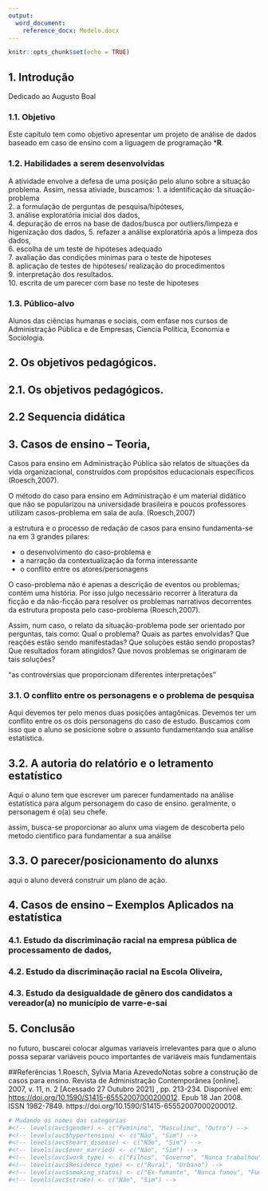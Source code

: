 ```yaml
---
output:
  word_document: 
    reference_docx: Modelo.docx
---
```


```r
knitr::opts_chunk$set(echo = TRUE)
```

## 1. Introdução

Dedicado ao Augusto Boal 

### 1.1. Objetivo

Este capítulo tem como objetivo apresentar um projeto de análise de dados baseado em caso de ensino com a liguagem de programação ***R**. 

### 1.2. Habilidades a serem desenvolvidas

A atividade envolve a defesa de uma posição pelo aluno sobre a situação problema. Assim, nessa ativiade, buscamos:
1.  a identificação da situação-problema  
2.  a formulação de perguntas de pesquisa/hipóteses,   
3.  análise exploratória inicial dos dados,    
4.  depuração de erros na base de dados/busca por outliers/limpeza e higenização dos dados, 5.  refazer a análise exploratória após a limpeza dos dados,    
6.  escolha de um teste de hipóteses adequado    
7.  avaliação das condições minimas para o teste de hipoteses    
8.  aplicação de testes de hipóteses/ realização do procedimentos     
9.  interpretação dos resultados.    
10.  escrita de um parecer com base no teste de hipoteses 

### 1.3. Público-alvo

Alunos das ciências humanas e sociais, com enfase nos cursos de Administração Pública e de Empresas, Ciencia Política, Economia e Sociologia.

## 2. Os objetivos pedagógicos.
## 2.1. Os objetivos pedagógicos.
## 2.2 Sequencia didática

## 3. Casos de ensino – Teoria,

Casos para ensino em Administração Pública são relatos de situações da vida organizacional, construídos com propósitos educacionais específicos (Roesch,2007). 

O método do caso para ensino em Administração é um material didático que não se popularizou na universidade brasileira e poucos professores utilizam casos-problema em sala de aula. (Roesch,2007)

a estrutura e o processo de redação de casos para ensino fundamenta-se na em 3  grandes pilares: 

* o desenvolvimento do caso-problema e 
* a narração da contextualização da forma interessante
* o conflito entre os atores/personagens

O caso-problema não é apenas a descrição de eventos ou problemas; contém uma história. Por isso julgo necessário recorrer à literatura da ficção e da não-ficção para resolver os problemas narrativos decorrentes da estrutura proposta pelo caso-problema (Roesch,2007).

Assim, num caso, o relato da situação-problema pode ser orientado por perguntas, tais como: Qual o problema? Quais as partes envolvidas? Que reações estão sendo manifestadas? Que soluções estão sendo propostas? Que resultados foram atingidos? Que novos problemas se originaram de tais soluções?

"as controvérsias que  proporcionam diferentes  interpretações"  

### 3.1.	O conflito entre os personagens e o problema de pesquisa

Aqui devemos ter pelo menos duas posições antagônicas. Devemos ter um conflito entre os os dois personagens do caso de estudo. Buscamos com isso que o aluno se posicione sobre o assunto fundamentando sua análise estatística.

## 3.2.	A autoria do relatório e o letramento estatístico

Aqui o aluno tem que escrever um parecer fundamentado na análise estatística para algum personagem do caso de ensino. geralmente, o personagem é o(a) seu chefe.

assim, busca-se proporcionar ao alunx  uma  viagem  de  descoberta pelo
metodo cientifico para fundamentar a sua anáilse

## 3.3.	O parecer/posicionamento do alunxs

aqui o aluno deverá construir um plano de  ação.


## 4. Casos de ensino –  Exemplos Aplicados na estatística 
### 4.1.	Estudo da discriminação racial na empresa pública de processamento de dados, 


 
### 4.2.	Estudo da discriminação racial na Escola Oliveira, 
### 4.3.	Estudo da desigualdade de gênero dos candidatos a vereador(a) no município de varre-e-sai

## 5. Conclusão

no futuro, buscarei colocar algumas variaveis irrelevantes para que o aluno possa 
 separar  variáveis pouco importantes de variáveis  mais  fundamentais

##Referências
1.Roesch, Sylvia Maria AzevedoNotas sobre a construção de casos para ensino. Revista de Administração Contemporânea [online]. 2007, v. 11, n. 2 [Acessado 27 Outubro 2021] , pp. 213-234. Disponível em: <https://doi.org/10.1590/S1415-65552007000200012>. Epub 18 Jan 2008. ISSN 1982-7849. https://doi.org/10.1590/S1415-65552007000200012.

<!--

## 2. Etapas do projeto

### 2.1. Coleta dos dados

Os dados utilizados neste projeto são oriundos da plataforma [Kaggle](https://www.kaggle.com/), que fornece diversos conjuntos de dados, cursos e competições em ciência de dados.

> **Dica**: recomenda-se, nesta etapa, que o docente apresente a plataforma e suas potencialidades. É importante também informar que, para acessar os dados, é preciso estar cadastrado na plataforma.

Para a coleta do banco de dados, acesse o link <https://www.kaggle.com/fedesoriano/stroke-prediction-dataset> e, em seguida, clique no botão `Download`.

![](%5CLivro%20DMQ%5Ckaggle.png)

Escolha a pasta de destino e um arquivo `.zip` será baixado. Extraia os dados na pasta escolhida e o arquivo `healthcare-dataset-stroke-data.csv` estará disponível.

Ainda na mesma página do Kaggle, as informações sobre as variáveis estão presentes na seção *Description*, no item *Attribute Information*.

![](C:%5CUsers%5CLeticia%5CGoogle%20Drive%5CUNIRIO%5CLivro%20DMQ%5Cvariaveis.png) Traduzindo as informações, temos as seguintes variáveis:

1)  **id**: identificador único
2)  **gender**: gênero, "Male" (Masculino), "Female" (Feminino) ou "Other" (Outro)
3)  **age**: idade do paciente
4)  **hypertension**: 0 se o paciente não tem hipertensão, 1 se o paciente tem hipertensão
5)  **heart_disease**: 0 se o paciente não tem doença cardíaca, 1 se o paciente tem doença cardíaca
6)  **ever_married**: "No" (Se nunca casou) or "Yes" (Se já se casou)
7)  **work_type**: tipo de trabalho, "children" (Filhos), "Govt_jov" (Governo), "Never_worked" (nunca trabalhou), "Private" (Privado) or "Self-employed" (Autônomo)
8)  **Residence_type**: tipo de residência, "Rural" (Rural) or "Urban" (urbano)
9)  **avg_glucose_level**: nível médio de glicose no sangue
10) **bmi**: índice de massa corporal
11) **smoking_status**: "formerly smoked" (Ex-fumante), "never smoked" (Nunca fumou), "smokes" (Fumante) or "Unknown" (Informação não disponível)
12) **stroke**: 1 se o paciente teve um AVC ou 0 se não

### 2.2. Leitura dos dados no R

Após a etapa anterior, o aluno terá o primeiro contato com os dados no software R. Por se tratar de um arquivo `.csv`, recomenda-se a utilização da função [`read.csv`](https://www.rdocumentation.org/packages/utils/versions/3.6.2/topics/read.table). Os dados estão separados por vírgula (`sep = ","`) e a primeira linha traz o nome das variáveis (`header = T`).

> **Dica**: por se tratar de um projeto extenso, é importante a definição de um diretório de trabalho para que todos os arquivos a serem lidos ou exportados sejam armazenados na mesma pasta. A função para isso é a [`setwd`](https://www.rdocumentation.org/packages/base/versions/3.6.2/topics/getwd).

```r
# Definindo o diretorio
#setwd("C:\\Users\\Leticia\\Google Drive\\UNIRIO\\Livro DMQ")

# Lendo os dados
#avc <- read.csv("C:\\Users\\Leticia\\Google Drive\\UNIRIO\\Livro DMQ\\healthcare-dataset-stroke-data.csv",
#                    header = T,
#                    sep = ",")
```

### 2.3. Pré-processamento dos dados no R

Após a leitura dos dados, é a etapa de pré-processamento. Nesta fase o aluno colocará em prática conhecimentos teóricos, como a classificação de variáveis, e avaliará a qualidade dos dados.

A partir da função [`str`](https://www.rdocumentation.org/packages/utils/versions/3.6.2/topics/str), é possível ver o tamanho do banco e como as variáveis foram codificadas e estão sendo interpretadas pelo R.

```r
# Vendo a estrutura dos dados
#str(avc)
```

A função mostra que o banco `avc` possui 5110 observações e 12 colunas. As variáveis foram interpretadas pelo R como:

1)  **id**: int - número inteiro
2)  **gender**: chr - caracter (cada elemento do vetor é uma sequência de um ou mais caracteres)
3)  **age**: num - numérico (real ou decimal)
4)  **hypertension**: int - número inteiro
5)  **heart_disease**: int - número inteiro
6)  **ever_married**: chr - caracter
7)  **work_type**: chr - caracter
8)  **Residence_type**: chr - caracter
9)  **avg_glucose_level**: num - numérico (real ou decimal)
10) **bmi**: chr - caracter
11) **smoking_status**: chr - caracter
12) **stroke**: int - número inteiro

Nesta etapa, o aluno deve-se questionar quais variáveis foram codificadas de forma errada e se alguma ou mais colunas podem ser eliminadas por não fazerem sentido ao projeto ou por fazerem apenas o papel de identificador das linhas. Neste caso, a coluna `id` desempenha este papel. Para isso, o aluno pode atribui-la como nome das linhas e, em seguida, exclui-la do banco de dados. A função [`rownames`](https://www.rdocumentation.org/packages/base/versions/3.6.2/topics/row+colnames) pode ser usada para este objetivo.

```r
# Atribuindo a coluna id como nome das linhas
#rownames(avc) <- avc$id

# Excluindo a coluna id
#avc$id <- NULL
```

Em seguida, o aluno deverá classificar as variáveis e identificar quais delas não foram interpretadas corretamente pelo R. A partir do conhecimento teórico adquirido, ele saberá que uma codificação errada desencadeará em erros consecutivos na análise de dados.

> **Dica**: aproveite esta etapa do projeto para revisar as classificações de variáveis. Se preferir, este [vídeo](https://www.youtube.com/watch?v=IPRmXE5SREA&list=PLDoqBsM6cBJYzQHCWMCCSaKhXCk00ppfO&index=2) pode ser compartilhado com os alunos para ajudá-los a lembrar o conteúdo. 

Assim, espera-se as seguintes classificações:

2)  **gender**: variável qualitativa nominal binária
3)  **age**: variável quantitativa razão contínua
4)  **hypertension**: variável qualitativa nominal binária
5)  **heart_disease**: variável qualitativa nominal binária
6)  **ever_married**: variável qualitativa nominal binária
7)  **work_type**: variável qualitativa nominal policotômica
8)  **Residence_type**: variável qualitativa nominal binária
9)  **avg_glucose_level**: variável quantitativa razão contínua
10) **bmi**: variável quantitativa razão contínua
11) **smoking_status**: variável qualitativa nominal policotômica
12) **stroke**: variável qualitativa nominal binária

Ao comparar com o resultado fornecido pelo R, vemos que as variáveis **hypertension**, **heart_disease**, **bmi** e **stroke** foram codificadas de forma errada.

Por terem sido representadas pelos números 0 e 1, o R interpretou as variáveis **hypertension**, **heart_disease**, e **stroke** como quantitativas. Logo, devemos transformá-las para qualitativa. A função a ser usada poderá ser a [`as.factor`](https://www.rdocumentation.org/packages/base/versions/3.6.2/topics/factor). A codificação fator é a melhor opção para representar uma variável qualitativa e, por isso, também transformaremos as variáveis **gender**, **ever_married**, **work_type**, **Residence_type** e **smoking_status** de `chr` para `factor`.

Para facilitar a tarefa, a função [`mutate_all`](https://www.rdocumentation.org/packages/dplyr/versions/0.7.8/topics/mutate) do pacote `dplyr` pode ser utilizada, pois ela transforma várias variáveis ao mesmo tempo. A função `str` pode ser novamente usada para ver as modificações.

```r
# Transformando para factor
#library(dplyr)
#avc[,c(1,3:7,10,11)] <- avc[,c(1,3:7,10,11)] %>% mutate_all(as.factor)

# Vendo a estrutura dos dados
#str(avc)
```

> **Dica**: para que as tabelas e gráficos a serem preparados em etapas posteriores sejam autoinformativos, sugere-se a modificação das categorias das variáveis qualitativas para nomes mais compreensíveis. Essa etapa pode ser realizada pela função [`levels`](https://www.rdocumentation.org/packages/base/versions/3.6.2/topics/levels). As mudanças devem seguir a ordem que o R apresenta as categorias. Por isso, recomenda-se rodar primeiramente a função `levels` para ver a ordem dos níveis antes de realizar a substituição.
-->

```r
# Mudando os nomes das categorias
#<!-- levels(avc$gender) <- c("Feminino", "Masculino", "Outro") -->
#<!-- levels(avc$hypertension) <- c("Não", "Sim") -->
#<!-- levels(avc$heart_disease) <- c("Não", "Sim") -->
#<!-- levels(avc$ever_married) <- c("Não", "Sim") -->
#<!-- levels(avc$work_type) <- c("Filhos", "Governo", "Nunca trabalhou", "Privado", "Autônomo") -->
#<!-- levels(avc$Residence_type) <- c("Rural", "Urbano") -->
#<!-- levels(avc$smoking_status) <- c("Ex-fumante", "Nunca fumou", "Fuma", NA) # a informacao nao disponivel foi codificada como NA -->
#<!-- levels(avc$stroke) <- c("Não", "Sim") -->
```

<!-- 
Após lidar com as variáveis qualitativas, o aluno precisa ainda corrigir a variável **bmi**. Apesar de ser numéria, o R codificou-a como caracter. Isso se deve à presença de uma palavra entre os valores. Quando isso acontece, o R entende que aquela coluna contém caracteres e assim a codifica. Mas este não era o caso. Para verificar, vamos ver as 20 primeiras linhas da variável com a função [`head`](https://www.rdocumentation.org/packages/utils/versions/3.6.2/topics/head).

```r
#head(avc$bmi, 20)
```

Podemos observar que por conta do "N/A", o R interpretou a variável como caracter. Nesta etapa, o aluno deve então ser capaz de transformar esse dado ausente em `NA` e, em seguida, transformar a variável em numérica com a função [`as.numeric`](https://www.rdocumentation.org/packages/base/versions/3.6.2/topics/numeric).

```r
# Transformando os "N/A" da variavel bmi em NA
#avc$bmi[avc$bmi == "N/A"] <- NA

# Transformando a variavel bmi em numerica
#avc$bmi <- as.numeric(avc$bmi)
```

Após o pré-processamento de dados, o aluno deverá ser capaz de chegar na seguinte estrutura:

```r
#str(avc)
```
-->
